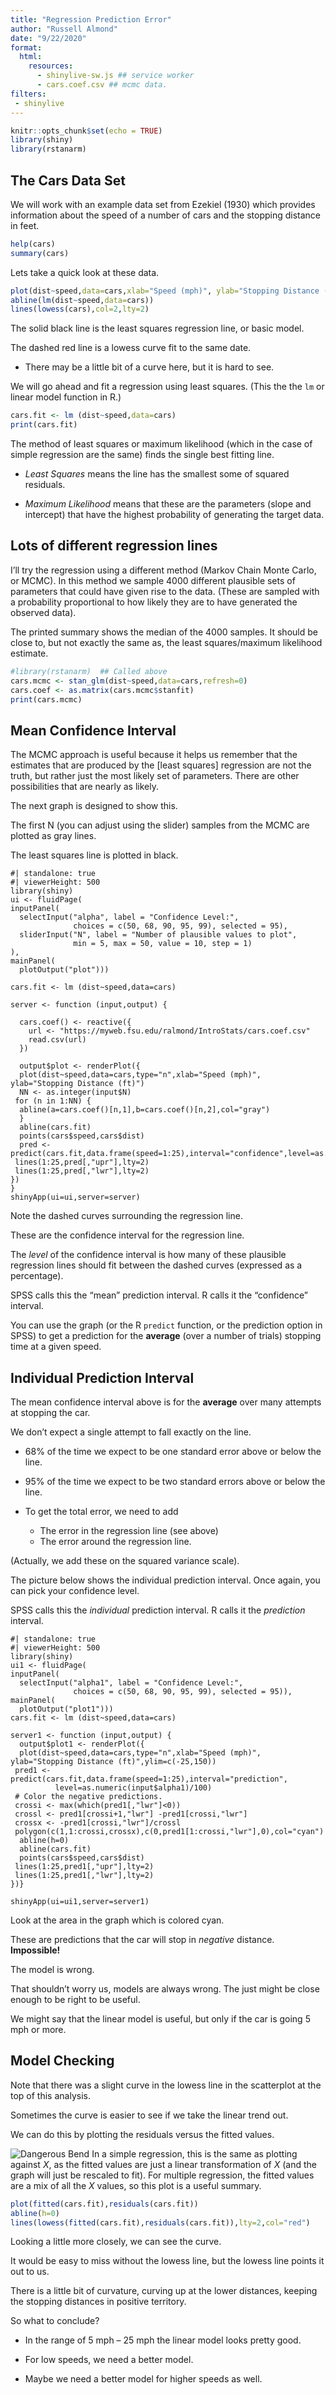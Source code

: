 ```yaml
---
title: "Regression Prediction Error"
author: "Russell Almond"
date: "9/22/2020"
format: 
  html: 
    resources: 
      - shinylive-sw.js ## service worker
      - cars.coef.csv ## mcmc data.
filters:
 - shinylive
---
```


```r
knitr::opts_chunk$set(echo = TRUE)
library(shiny)
library(rstanarm)
```

## The Cars Data Set

We will work with an example data set from Ezekiel (1930) which provides information about the speed of a number of cars and the stopping distance in feet.

```r
help(cars)
summary(cars)
```

Lets take a quick look at these data.

```r
plot(dist~speed,data=cars,xlab="Speed (mph)", ylab="Stopping Distance (ft)")
abline(lm(dist~speed,data=cars))
lines(lowess(cars),col=2,lty=2)
```

The solid black line is the least squares regression line, or basic model.

The dashed red line is a lowess curve fit to the same date.

-   There may be a little bit of a curve here, but it is hard to see.

We will go ahead and fit a regression using least squares. (This the the `lm` or linear model function in R.)

```r
cars.fit <- lm (dist~speed,data=cars)
print(cars.fit)
```

The method of least squares or maximum likelihood (which in the case of simple regression are the same) finds the single best fitting line.

-   *Least Squares* means the line has the smallest some of squared residuals.

-   *Maximum Likelihood* means that these are the parameters (slope and intercept) that have the highest probability of generating the target data.

## Lots of different regression lines

I'll try the regression using a different method (Markov Chain Monte Carlo, or MCMC). In this method we sample 4000 different plausible sets of parameters that could have given rise to the data. (These are sampled with a probability proportional to how likely they are to have generated the observed data).

The printed summary shows the median of the 4000 samples. It should be close to, but not exactly the same as, the least squares/maximum likelihood estimate.

```r
#library(rstanarm)  ## Called above
cars.mcmc <- stan_glm(dist~speed,data=cars,refresh=0)
cars.coef <- as.matrix(cars.mcmc$stanfit)
print(cars.mcmc)
```

## Mean Confidence Interval

The MCMC approach is useful because it helps us remember that the estimates that are produced by the \[least squares\] regression are not the truth, but rather just the most likely set of parameters. There are other possibilities that are nearly as likely.

The next graph is designed to show this.

The first N (you can adjust using the slider) samples from the MCMC are plotted as gray lines.

The least squares line is plotted in black.

```shinylive-r
#| standalone: true
#| viewerHeight: 500
library(shiny)
ui <- fluidPage(
inputPanel(
  selectInput("alpha", label = "Confidence Level:",
              choices = c(50, 68, 90, 95, 99), selected = 95),
  sliderInput("N", label = "Number of plausible values to plot",
              min = 5, max = 50, value = 10, step = 1)
),
mainPanel(
  plotOutput("plot")))

cars.fit <- lm (dist~speed,data=cars)

server <- function (input,output) {

  cars.coef() <- reactive({
    url <- "https://myweb.fsu.edu/ralmond/IntroStats/cars.coef.csv"
    read.csv(url)
  })
  
  output$plot <- renderPlot({
  plot(dist~speed,data=cars,type="n",xlab="Speed (mph)",   ylab="Stopping Distance (ft)")
  NN <- as.integer(input$N)
 for (n in 1:NN) {
  abline(a=cars.coef()[n,1],b=cars.coef()[n,2],col="gray")
  }
  abline(cars.fit)
  points(cars$speed,cars$dist)
  pred <- predict(cars.fit,data.frame(speed=1:25),interval="confidence",level=as.numeric(input$alpha)/100)
 lines(1:25,pred[,"upr"],lty=2)
 lines(1:25,pred[,"lwr"],lty=2)
})
}
shinyApp(ui=ui,server=server)
```

Note the dashed curves surrounding the regression line.

These are the confidence interval for the regression line.

The *level* of the confidence interval is how many of these plausible regression lines should fit between the dashed curves (expressed as a percentage).

SPSS calls this the "mean" prediction interval. R calls it the "confidence" interval.

You can use the graph (or the R `predict` function, or the prediction option in SPSS) to get a prediction for the **average** (over a number of trials) stopping time at a given speed.

## Individual Prediction Interval

The mean confidence interval above is for the **average** over many attempts at stopping the car.

We don't expect a single attempt to fall exactly on the line.

-   68% of the time we expect to be one standard error above or below the line.

-   95% of the time we expect to be two standard errors above or below the line.

-   To get the total error, we need to add

    -   The error in the regression line (see above)
    -   The error around the regression line.

(Actually, we add these on the squared variance scale).

The picture below shows the individual prediction interval. Once again, you can pick your confidence level.

SPSS calls this the *individual* prediction interval. R calls it the *prediction* interval.

```shinylive-r
#| standalone: true
#| viewerHeight: 500
library(shiny)
ui1 <- fluidPage(
inputPanel(
  selectInput("alpha1", label = "Confidence Level:",
              choices = c(50, 68, 90, 95, 99), selected = 95)),
mainPanel(
  plotOutput("plot1")))
cars.fit <- lm (dist~speed,data=cars)

server1 <- function (input,output) {
  output$plot1 <- renderPlot({
  plot(dist~speed,data=cars,type="n",xlab="Speed (mph)",   ylab="Stopping Distance (ft)",ylim=c(-25,150))
 pred1 <- predict(cars.fit,data.frame(speed=1:25),interval="prediction",
          level=as.numeric(input$alpha1)/100)
 # Color the negative predictions.
 crossi <- max(which(pred1[,"lwr"]<0))
 crossl <- pred1[crossi+1,"lwr"] -pred1[crossi,"lwr"]
 crossx <- -pred1[crossi,"lwr"]/crossl
 polygon(c(1,1:crossi,crossx),c(0,pred1[1:crossi,"lwr"],0),col="cyan")
  abline(h=0)
  abline(cars.fit)
  points(cars$speed,cars$dist)
 lines(1:25,pred1[,"upr"],lty=2)
 lines(1:25,pred1[,"lwr"],lty=2)
})}

shinyApp(ui=ui1,server=server1)
```

Look at the area in the graph which is colored cyan.

These are predictions that the car will stop in *negative* distance. **Impossible!**

The model is wrong.

That shouldn't worry us, models are always wrong. The just might be close enough to be right to be useful.

We might say that the linear model is useful, but only if the car is going 5 mph or more.

## Model Checking

Note that there was a slight curve in the lowess line in the scatterplot at the top of this analysis.

Sometimes the curve is easier to see if we take the linear trend out.

We can do this by plotting the residuals versus the fitted values.

![Dangerous Bend](dangerousBend.png) In a simple regression, this is the same as plotting against $X$, as the fitted values are just a linear transformation of $X$ (and the graph will just be rescaled to fit). For multiple regression, the fitted values are a mix of all the $X$ values, so this plot is a useful summary.

```r
plot(fitted(cars.fit),residuals(cars.fit))
abline(h=0)
lines(lowess(fitted(cars.fit),residuals(cars.fit)),lty=2,col="red")
```

Looking a little more closely, we can see the curve.

It would be easy to miss without the lowess line, but the lowess line points it out to us.

There is a little bit of curvature, curving up at the lower distances, keeping the stopping distances in positive territory.

So what to conclude?

-   In the range of 5 mph -- 25 mph the linear model looks pretty good.

-   For low speeds, we need a better model.

-   Maybe we need a better model for higher speeds as well.
